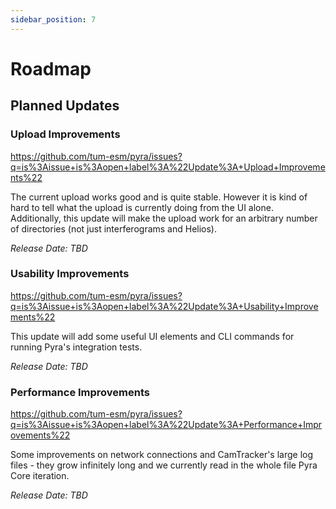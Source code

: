 ```yaml
---
sidebar_position: 7
---
```


# Roadmap

## Planned Updates

### Upload Improvements

https://github.com/tum-esm/pyra/issues?q=is%3Aissue+is%3Aopen+label%3A%22Update%3A+Upload+Improvements%22

The current upload works good and is quite stable. However it is kind of hard to tell what the upload is currently doing from the UI alone. Additionally, this update will make the upload work for an arbitrary number of directories (not just interferograms and Helios).

_Release Date: TBD_

### Usability Improvements

https://github.com/tum-esm/pyra/issues?q=is%3Aissue+is%3Aopen+label%3A%22Update%3A+Usability+Improvements%22

This update will add some useful UI elements and CLI commands for running Pyra's integration tests.

_Release Date: TBD_

### Performance Improvements

https://github.com/tum-esm/pyra/issues?q=is%3Aissue+is%3Aopen+label%3A%22Update%3A+Performance+Improvements%22

Some improvements on network connections and CamTracker's large log files - they grow infinitely long and we currently read in the whole file Pyra Core iteration.

_Release Date: TBD_
